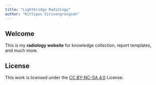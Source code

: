 ```yaml
---
title: "Lightbridge Radiology"
author: "Kittipos Sirivongrungson"
---
```


## Welcome

::: {.callout-note appearance="simple"}

This is my **radiology website** for knowledge collection, report templates, and much more.
:::


## License

This work is licensed under the [CC BY-NC-SA 4.0](https://creativecommons.org/licenses/by-nc-sa/4.0/) License.
